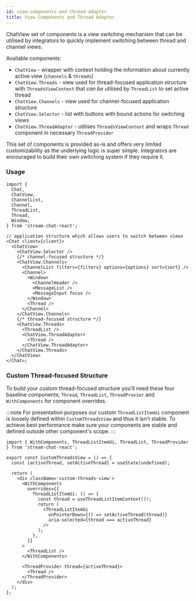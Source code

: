 ```yaml
---
id: view-components-and-thread-adapter
title: View Components and Thread Adapter
---
```


ChatView set of components is a view switching mechanism that can be utilised by integrators to quickly implement switching between thread and channel views.

Available components:

- `ChatView` - wrapper with context holding the information about currently active view (`channels` & `threads`)
- `ChatView.Threads` - view used for thread-focused application structure with `ThreadsViewContext` that _can be_ utilised by `ThreadList` to set active thread
- `ChatView.Channels` - view used for channel-focused application structure
- `ChatView.Selector` - list with buttons with bound actions for switching views
- `ChatView.ThreadAdapter` - utilises `ThreadsViewContext` and wraps `Thread` component in necessary `ThreadProvider`

This set of components is provided as-is and offers very limited customizability as the underlying logic is super simple. Integrators are encouraged to build their own switching system if they require it.

### Usage

```tsx
import {
  Chat,
  ChatView,
  ChannelList,
  Channel,
  ThreadList,
  Thread,
  Window,
} from 'stream-chat-react';

// application structure which allows users to switch between views
<Chat client={client}>
  <ChatView>
    <ChatView.Selector />
    {/* channel-focused structure */}
    <ChatView.Channels>
      <ChannelList filters={filters} options={options} sort={sort} />
      <Channel>
        <Window>
          <ChannelHeader />
          <MessageList />
          <MessageInput focus />
        </Window>
        <Thread />
      </Channel>
    </ChatView.Channels>
    {/* thread-focused structure */}
    <ChatView.Threads>
      <ThreadList />
      <ChatView.ThreadAdapter>
        <Thread />
      </ChatView.ThreadAdapter>
    </ChatView.Threads>
  </ChatView>
</Chat>;
```

### Custom Thread-focused Structure

To build your custom thread-focused structure you'll need these four baseline components; `Thread`, `ThreadList`, `ThreadProvier` and `WithComponents` for component overrides.

:::note
For presentation purposes our custom `ThreadListItemUi` component is loosely defined within `CustomThreadsView` and thus it isn't stable. To achieve best performance make sure your components
are stable and defined outside other component's scope.
:::

```tsx
import { WithComponents, ThreadListItemUi, ThreadList, ThreadProvider } from 'stream-chat-react';

export const CustomThreadsView = () => {
  const [activeThread, setActiveThread] = useState(undefined);

  return (
    <div className='custom-threads-view'>
      <WithComponents
        overrides={{
          ThreadListItemUi: () => {
            const thread = useThreadListItemContext()!;
            return (
              <ThreadListItemUi
                onPointerDown={() => setActiveThread(thread)}
                aria-selected={thread === activeThread}
              />
            );
          },
        }}
      >
        <ThreadList />
      </WithComponents>

      <ThreadProvider thread={activeThread}>
        <Thread />
      </ThreadProvider>
    </div>
  );
};
```

